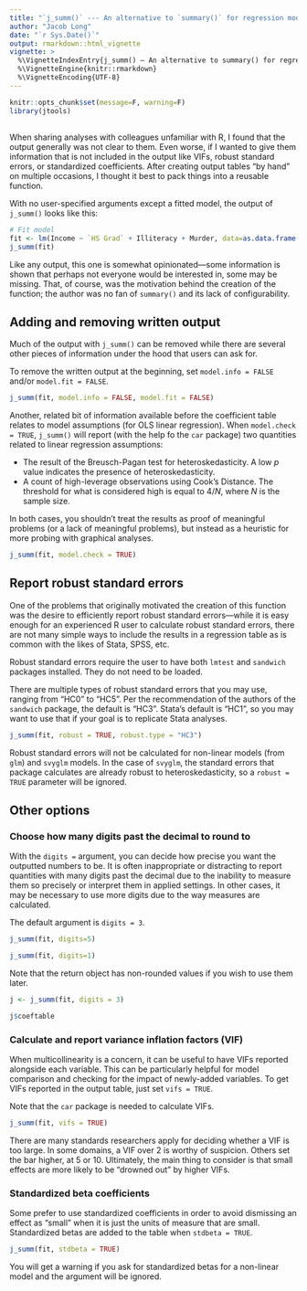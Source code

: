 ```yaml
---
title: "`j_summ()` --- An alternative to `summary()` for regression models"
author: "Jacob Long"
date: "`r Sys.Date()`"
output: rmarkdown::html_vignette
vignette: >
  %\VignetteIndexEntry{j_summ() — An alternative to summary() for regression models}
  %\VignetteEngine{knitr::rmarkdown}
  %\VignetteEncoding{UTF-8}
---
```


```r
knitr::opts_chunk$set(message=F, warning=F)
library(jtools)
```

## 

When sharing analyses with colleagues unfamiliar with R, I found that the output
 generally was not clear to them. Even worse, if I wanted to give them information 
that is not included in the output like VIFs, robust standard errors, or standardized
coefficients. After creating output tables "by hand" on multiple occasions, I thought
it best to pack things into a reusable function.

With no user-specified arguments except a fitted model, the output of `j_summ()` looks
like this:

```r
# Fit model
fit <- lm(Income ~ `HS Grad` + Illiteracy + Murder, data=as.data.frame(state.x77))
j_summ(fit)
```

Like any output, this one is somewhat opinionated—some information is shown that perhaps 
not everyone would be interested in, some may be missing. That, of course, was the motivation
behind the creation of the function; the author was no fan of `summary()` and its 
lack of configurability. 

## Adding and removing written output

Much of the output with `j_summ()` can be removed while there are several other pieces
of information under the hood that users can ask for. 

To remove the written output at the beginning, set `model.info = FALSE` and/or 
`model.fit = FALSE`.

```r
j_summ(fit, model.info = FALSE, model.fit = FALSE)
```

Another, related bit of information available before the coefficient table relates
to model assumptions (for OLS linear regression). When `model.check = TRUE`, `j_summ()`
will report (with the help fo the `car` package) two quantities related to linear regression assumptions:

* The result of the Breusch-Pagan test for heteroskedasticity. A low *p* value indicates
the presence of heteroskedasticity.
* A count of high-leverage observations using Cook's Distance. The threshold for 
what is considered high is equal to $4/N$, where $N$ is the sample size.

In both cases, you shouldn't treat the results as proof of meaningful problems (or
a lack of meaningful problems), but instead as a heuristic for more probing with 
graphical analyses.

```r
j_summ(fit, model.check = TRUE)
```

## Report robust standard errors

One of the problems that originally motivated the creation of this function was the
desire to efficiently report robust standard errors—while it is easy enough for an
experienced R user to calculate robust standard errors, there are not many simple ways
to include the results in a regression table as is common with the likes of Stata, SPSS,
etc.

Robust standard errors require the user to have both `lmtest` and `sandwich` packages
installed. They do not need to be loaded.

There are multiple types of robust standard errors that you may use, ranging from 
"HC0" to "HC5". Per the recommendation of the authors of the `sandwich` package, the
default is "HC3". Stata's default is "HC1", so you may want to use that if your goal
is to replicate Stata analyses.

```r
j_summ(fit, robust = TRUE, robust.type = "HC3")
```

Robust standard errors will not be calculated for non-linear models (from `glm`) and `svyglm`
models. In the case of `svyglm`, the standard errors that package calculates are already
robust to heteroskedasticity, so a `robust = TRUE` parameter will be ignored.

## Other options

### Choose how many digits past the decimal to round to

With the `digits =` argument, you can decide how precise you want the outputted 
numbers to be. It is often inappropriate or distracting to report quantities with
many digits past the decimal due to the inability to measure them so precisely or 
interpret them in applied settings. In other cases, it may be necessary to use more
digits due to the way measures are calculated.

The default argument is `digits = 3`. 

```r
j_summ(fit, digits=5)
```
```r
j_summ(fit, digits=1)
```

Note that the return object has non-rounded values if you wish to use them later.

```r
j <- j_summ(fit, digits = 3)

j$coeftable
```

### Calculate and report variance inflation factors (VIF)

When multicollinearity is a concern, it can be useful to have VIFs reported alongside
each variable. This can be particularly helpful for model comparison and checking for
the impact of newly-added variables. To get VIFs reported in the output table, just
set `vifs = TRUE`.

Note that the `car` package is needed to calculate VIFs.

```r
j_summ(fit, vifs = TRUE)
```

There are many standards researchers apply for deciding whether a VIF is too large.
In some domains, a VIF over 2 is worthy of suspicion. Others set the bar higher, at 
5 or 10. Ultimately, the main thing to consider is that small effects are more likely
to be "drowned out" by higher VIFs.

### Standardized beta coefficients

Some prefer to use standardized coefficients in order to avoid dismissing an effect
as "small" when it is just the units of measure that are small. Standardized betas
are added to the table when `stdbeta = TRUE`.

```r
j_summ(fit, stdbeta = TRUE)
```

You will get a warning if you ask for standardized betas for a non-linear model and
the argument will be ignored.

